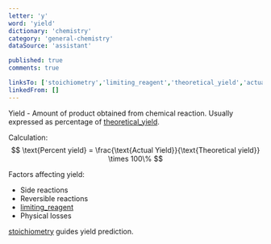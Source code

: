 ```yaml
---
letter: 'y'
word: 'yield'
dictionary: 'chemistry'
category: 'general-chemistry'
dataSource: 'assistant'

published: true
comments: true

linksTo: ['stoichiometry','limiting_reagent','theoretical_yield','actual_yield']
linkedFrom: []
---
```


<a id="yield">Yield</a> - Amount of product obtained from chemical reaction. Usually expressed as percentage of [theoretical_yield](#theoretical_yield).

Calculation:
$$
\text{Percent yield} = \frac{\text{Actual Yield}}{\text{Theoretical yield}} \times 100\%
$$

Factors affecting yield:
- Side reactions
- Reversible reactions
- [limiting_reagent](#limiting_reagent)
- Physical losses

[stoichiometry](#stoichiometry) guides yield prediction.
